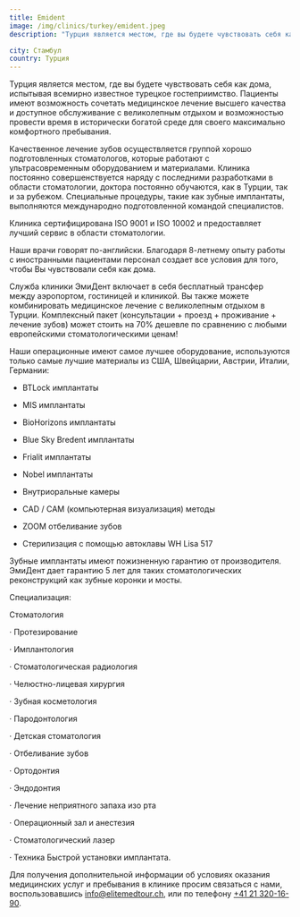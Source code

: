 ```yaml
---
title: Emident
image: /img/clinics/turkey/emident.jpeg
description: "Турция является местом, где вы будете чувствовать себя как дома, испытывая всемирно известное турецкое гостеприимство. Пациенты имеют возможность сочетать медицинское лечение высшего качества и доступное обслуживание с великолепным отдыхом и возможностью провести время в исторически богатой среде для своего максимально комфортного пребывания."

city: Стамбул
country: Турция
---
```


Турция является местом, где вы будете чувствовать себя как дома, испытывая всемирно известное турецкое гостеприимство. Пациенты имеют возможность сочетать медицинское лечение высшего качества и доступное обслуживание с великолепным отдыхом и возможностью провести время в исторически богатой среде для своего максимально комфортного пребывания.

Качественное лечение зубов осуществляется группой хорошо подготовленных стоматологов, которые работают с ультрасовременным оборудованием и материалами. Клиника постоянно совершенствуется наряду с последними разработками в области стоматологии, доктора постоянно обучаются, как в Турции, так и за рубежом. Специальные процедуры, такие как зубные имплантаты, выполняются международно подготовленной командой специалистов.

Клиника сертифицирована ISO 9001 и ISO 10002 и предоставляет лучший сервис в области стоматологии.

Наши врачи говорят по-английски. Благодаря 8-летнему опыту работы с иностранными пациентами персонал создает все условия для того, чтобы Вы чувствовали себя как дома.

Служба клиники ЭмиДент включает в себя бесплатный трансфер между аэропортом, гостиницей и клиникой. Вы также можете комбинировать медицинское лечение с великолепным отдыхом в Турции. Комплексный пакет (консультации + проезд + проживание + лечение зубов) может стоить на 70% дешевле по сравнению с любыми европейскими стоматологическими ценам!

Наши операционные имеют самое лучшее оборудование, используются только самые лучшие материалы из США, Швейцарии, Австрии, Италии, Германии:

- BTLock имплантаты

- MIS имплантаты

- BioHorizons имплантаты

- Blue Sky Bredent имплантаты

- Frialit имплантаты

- Nobel имплантаты

- Внутриоральные камеры

- CAD / CAM (компьютерная визуализация) методы

- ZOOM отбеливание зубов

- Стерилизация с помощью автоклавы WH Lisa 517

Зубные имплантаты имеют пожизненную гарантию от производителя. ЭмиДент дает гарантию 5 лет для таких стоматологических реконструкций как зубные коронки и мосты.

Специализация:

Стоматология

· Протезирование

· Имплантология

· Стоматологическая радиология

· Челюстно-лицевая хирургия

· Зубная косметология

· Пародонтология

· Детская стоматология

· Отбеливание зубов

· Ортодонтия

· Эндодонтия

· Лечение неприятного запаха изо рта

· Операционный зал и анестезия

· Стоматологический лазер

· Техника Быстрой установки имплантата.

Для получения дополнительной информации об условиях оказания медицинских услуг и пребывания в клинике просим связаться с нами, воспользовавшись <a link="mailto:info@elitemedtour.ch">info@elitemedtour.ch</a>, или по телефону <a href="tel:+41213201690">+41 21 320-16-90</a>.

